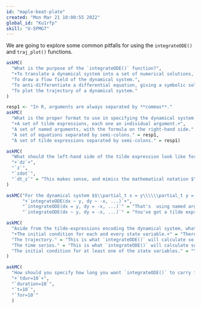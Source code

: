 ```yaml
---
id: "maple-beat-plate"
created: "Mon Mar 21 10:00:55 2022"
global_id: "Ku1rfp"
skill: "U-5PMG7"
---
```




We are going to explore some common pitfalls for using the `integrateODE()` and `traj_plot()` functions.

```r
askMC(
  "What is the purpose of the `integrateODE()` function?",
  "+To translate a dynamical system into a set of numerical solutions, one for each state variable.+",
  "To draw a flow field of the dynamical system.",
  "To anti-differentiate a differential equation, giving a symbolic solution.",
  "To plot the trajectory of a dynamical system."
)
```

```r
resp1 <- "In R, arguments are always separated by **commas**."
askMC(
  "What is the proper format to use in specifying the dynamical system to `integrateODE()`?",
  "+A set of tilde expressions, each one an individual argument.+",
  "A set of named arguments, with the formula on the right-hand side." = "You mean something like `dx = x*(1-x)`? Close, but not right. Replace the `=` by `~`. A **tilde expression** is the appropriate form.",
  "A set of equations separated by semi-colons." = resp1,
  "A set of tilde expressions separated by semi-colons." = resp1)
```
  
```r
askMC(
  "What should the left-hand side of the tilde expression look like for a state variable `z`?",
  "+`dz`+",
  "`z`",
  "`zdot`",
  "`dt_z`" = "This makes sense, and mimics the mathematical notation $\\partial_t z$, but the authors of the software decided to use a shorter form."
)
```

```r
askMC("For the dynamical system $$\\partial_t x = y\\\\\\partial_t y = -x\ ,$$ what should the `integrateODE()` command look like? (Note: we are using `...` as a placeholder for other inputs that will be needed by `integrateODE()`.)",
      "+`integrateODE(dx ~ y, dy ~ -x, ...)`+",
      "`integrateODE(dx = y, dy = -x, ...)`" = "That's  using named arguments, not the tilde expression form.",
      "`integrateODE(dx ~ y, dy = -x, ...)`" = "You've got a tilde expression (correctly) for the first argument, but the second is a named argument rather than a tilde expression. It is easy to make such a mistake.")
```

```r
askMC(
  "Aside from the tilde-expressions encoding the dynamical system, what other information is **absolutely essential** to specify when constructing a numerical solution?",
  "+The initial condition for each and every state variable.+" = "There needs to be a starting point for the trajectory. That choice is up to you.+",
  "The trajectory." = "This is what `integrateODE()` will calculate so long as you use it properly.",
  "The time series." = "This is what `integrateODE()` will calculate so long as you use it properly.",
  "The initial condition for at least one of the state variables." = "You need to give an initial condition for each and every state variable."
)
```

```r
askMC(
  "How should you specify how long you want `integrateODE()` to carry forward the solution in time, say for 10 time units?",
  "+`tdur=10`+",
  "`duration=10`",
  "`t=10`",
  "`for=10`"
  )
```
